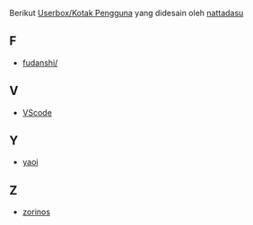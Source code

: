 Berikut [[Wikipedia:Kotak Pengguna|Userbox/Kotak Pengguna]] yang didesain oleh [[Pengguna:Nattadasu|nattadasu]]
== F ==
* [[Pengguna:Nattadasu/userbox/fudanshi|fudanshi/]]
== V ==
* [[Pengguna:Nattadasu/userbox/VScode|VScode]]
== Y ==
* [[Pengguna:Nattadasu/userbox/yaoi|yaoi]]
== Z ==
* [[Pengguna:Nattadasu/userbox/zorinos|zorinos]]
